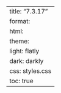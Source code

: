 ---
title: "7.3.17"
format:
    html:
        theme:
            light: flatly
            dark: darkly
        css: styles.css
        toc: true
---